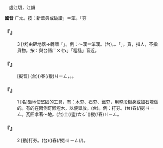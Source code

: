 
=={{ruby|夯|ㄏㄤ}}==

　虛江切，江韻

'''國音''' <rt>ㄏㄤ</rt>。按：新華典或破讀{{ruby|「|ㄅㄣˋ}}」＝笨。「夯

    

==='''『{{ruby|夯|ㄏㄤ}}』'''===
:3  [狀]由砸地器→轉謂「{{ruby|笨|ㄅㄣˋ}}」。例：～漢＝笨漢。(台){{ruby|粗|ㄘㆦ}}{{ruby|人|ㄌㄤˊ}}。{{ruby|粗|ㄘㆦ}}{{ruby|工|ㄍㄤ}}{{ruby|人|ㄌㄤˊ}}。{{ruby|亦|ㄧㄚㆷ ͘}}{{ruby|叫|ㄍㄧㄜ˪}}「{{ruby|夯|ㄏㄤ}}{{ruby|貨|ㄏㄨㆤ˪}}{{ruby|/|ㄏㆤ˪}}」。貨，指人，不指貨物。按：與台語{{ruby|「|ㄏㄤ˫}}<rt>ㄏㄨㆤ˪</rt>」「粗糙」音近。
    

==='''『{{ruby|夯|ㄏㄤ}}{{ruby|唷|·ㄧㄛ}}』'''===
: [擬音] (台){{ruby|<mark>&#xffb58;</mark>|ㆣㄧㄚㆷ ͘}}{{ruby|夯|ㄏㄤ}}{{ruby|/|ㄏㄤˋ}}({{ruby|舂|ㄐㄧㄥ}}{{ruby|槌|ㄊㄨㄧˊ}})舂(/摐)<rt>ㄐㄧㄥ</rt>{{ruby|地|ㄉㆤ˫}}{{ruby|基|ㄍㄧ}}{{ruby|丌|ㄗㄨㄥ}}{{ruby|人|ㄌㄤˊ}}，{{ruby|一|ㄐㄧㆵ ͘}}{{ruby|喊|ㄏㄧㆰ˪}}{{ruby|一|ㄐㄧㆵ ͘}}{{ruby|和|ㄏㄜˊ}}。{{ruby|調|ㄉㄧㄠˊ}}{{ruby|節|ㄐㄧㄚㆵ}}{{ruby|動|ㄉㆲ˫}}{{ruby|作|ㄗㆦㆶ}}{{ruby|丌|ㆤ}}{{ruby|聲|ㄒㄧㆩ}}。
    

==='''『{{ruby|夯|ㄏㄤ}}』'''===
:1  [名]砸地使堅固的工具，有：木夯、石夯、鐵夯，用整段樹身或加石塊做的。有的在兩側釘嵌短木，以便舉放。(台){{ruby|摐|ㄐㄧㄥ}}{{ruby|地|ㄉㄨㆤ˫}}{{ruby|/|ㄉㆤ˫}}{{ruby|基|ㄍㄧ}}{{ruby|丌|ㆤ}}{{ruby|器|ㄎㄧ˪}}{{ruby|具|ㄍㄨ˫}}。例：打夯。(台){{ruby|用|ㄧㄥ˫}}{{ruby|/|ㄧㆲ˫}}{{ruby|夯|ㄏㄤ}}舂(/摐)<rt>ㄐㄧㄥ</rt>{{ruby|地|ㄉㆤ˫}}{{ruby|基|ㄍㄧ}}。瓦匠拿著～{{ruby|砸|ㄗㄚˊ}}地。(台){{ruby|做|ㄗㄨㆤ˪}}{{ruby|/|ㄗㄜ˪}}土(/塗)<rt>ㄊㆦˊ</rt>{{ruby|水|ㄗㄨㄧˋ}}{{ruby|丌|ㆤ}}{{ruby|用|ㄧㆲ˫}}{{ruby|夯|ㄏㄤˋ}}({{ruby|舂|ㄐㄧㄥ}}{{ruby|槌|ㄊㄨㄧˊ}})摐(/舂)<rt>ㄐㄧㄥ</rt>{{ruby|土|ㄊㆦˊ}}。
    

==='''『{{ruby|夯|ㄏㄤ}}』'''===
:2  [動]打夯。(台){{ruby|用|ㄧㆲ˫}}{{ruby|夯|ㄏㄤ}}{{ruby|/|ㄏㄤˋ}}({{ruby|舂|ㄐㄧㄥ}}{{ruby|槌|ㄊㄨㄧˊ}})舂(/摐)<rt>ㄐㄧㄥ</rt>{{ruby|塗|ㄊㆦˊ}}(/{{ruby|地|ㄉㆤ˪}})。
    
